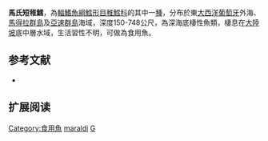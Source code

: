 {{Speciesbox
| name = 馬氏短稚鱈
| image = Uraleptus maraldi.jpg
| image_width = 250px
| status = NE
| status_system = iucn3.1
| trend = unknow
| genus = Gadella
| species = maraldi
| authority = [[Risso|Risso]], 1810
| synonyms = *''Gadus maraldi'', Risso, 1810
*''Merluccius maraldi'', Risso, 1810
*''Uraleptus maraldi'', Risso, 1810
}}
'''馬氏短稚鱈'''，為[[輻鰭魚綱|輻鰭魚綱]][[鱈形目|鱈形目]][[稚鱈科|稚鱈科]]的其中一[[種|種]]，分布於東[[大西洋|大西洋]][[葡萄牙|葡萄牙]]外海、[[馬得拉群島|馬得拉群島]]及[[亞速群島|亞速群島]]海域，深度150-748公尺，為深海底棲性魚類，棲息在[[大陸坡|大陸坡]]底中層水域，生活習性不明，可做為食用魚。

==参考文献==
*{{FishBase_species|genus=Gadella|species=maraldi|year=2016|month=1}}

== 扩展阅读 ==
{{refbegin}}
{{wikispecies-inline|Gadella maraldi|馬氏短稚鱈}}
{{refend}}
{{Taxonbar|from=Q597575}}

[[Category:食用魚|Category:食用魚]]
[[Category:短稚鱈屬|maraldi]]
[[Category:1810年描述的鱼类|G]]


{{鱈形目小作品}}